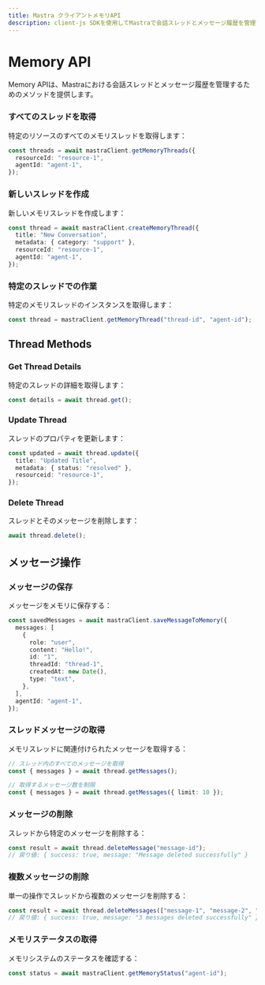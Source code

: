```yaml
---
title: Mastra クライアントメモリAPI
description: client-js SDKを使用してMastraで会話スレッドとメッセージ履歴を管理する方法を学びます。
---
```




# Memory API

Memory APIは、Mastraにおける会話スレッドとメッセージ履歴を管理するためのメソッドを提供します。

### すべてのスレッドを取得

特定のリソースのすべてのメモリスレッドを取得します：

```typescript
const threads = await mastraClient.getMemoryThreads({
  resourceId: "resource-1",
  agentId: "agent-1",
});
```

### 新しいスレッドを作成

新しいメモリスレッドを作成します：

```typescript
const thread = await mastraClient.createMemoryThread({
  title: "New Conversation",
  metadata: { category: "support" },
  resourceId: "resource-1",
  agentId: "agent-1",
});
```

### 特定のスレッドでの作業

特定のメモリスレッドのインスタンスを取得します：

```typescript
const thread = mastraClient.getMemoryThread("thread-id", "agent-id");
```



## Thread Methods

### Get Thread Details

特定のスレッドの詳細を取得します：

```typescript
const details = await thread.get();
```

### Update Thread

スレッドのプロパティを更新します：

```typescript
const updated = await thread.update({
  title: "Updated Title",
  metadata: { status: "resolved" },
  resourceid: "resource-1",
});
```

### Delete Thread

スレッドとそのメッセージを削除します：

```typescript
await thread.delete();
```



## メッセージ操作

### メッセージの保存

メッセージをメモリに保存する：

```typescript
const savedMessages = await mastraClient.saveMessageToMemory({
  messages: [
    {
      role: "user",
      content: "Hello!",
      id: "1",
      threadId: "thread-1",
      createdAt: new Date(),
      type: "text",
    },
  ],
  agentId: "agent-1",
});
```

### スレッドメッセージの取得

メモリスレッドに関連付けられたメッセージを取得する：

```typescript
// スレッド内のすべてのメッセージを取得
const { messages } = await thread.getMessages();

// 取得するメッセージ数を制限
const { messages } = await thread.getMessages({ limit: 10 });
```

### メッセージの削除

スレッドから特定のメッセージを削除する：

```typescript
const result = await thread.deleteMessage("message-id");
// 戻り値: { success: true, message: "Message deleted successfully" }
```

### 複数メッセージの削除

単一の操作でスレッドから複数のメッセージを削除する：

```typescript
const result = await thread.deleteMessages(["message-1", "message-2", "message-3"]);
// 戻り値: { success: true, message: "3 messages deleted successfully" }
```

### メモリステータスの取得

メモリシステムのステータスを確認する：

```typescript
const status = await mastraClient.getMemoryStatus("agent-id");
```
